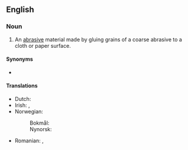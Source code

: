 ==English==

===Noun===
{{en-noun|~}}

# An [[abrasive]] material made by gluing grains of a coarse abrasive to a cloth or paper surface.

====Synonyms====
* {{l|en|sandpaper}}

====Translations====
{{trans-top|abrasive material}}
* Dutch: {{t+|nl|schuurpapier|n}}
* Irish: {{t|ga|páipéar gainimh|m}}, {{t|ga|páipéar scríobach|m}}
* Norwegian:
*: Bokmål: {{t|nb|slipepapir|n}}
*: Nynorsk: {{t|nn|slipepapir|n}}
{{trans-mid}}
* Romanian: {{t|ro|hârtie abrazivă|f}}, {{t+|ro|șmirghel|n}}
{{trans-bottom}}